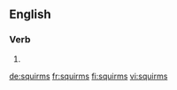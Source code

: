 ==English==

===Verb===
{{head|en|verb form}}

# {{en-third-person singular of|squirm}}

[[de:squirms]]
[[fr:squirms]]
[[fi:squirms]]
[[vi:squirms]]